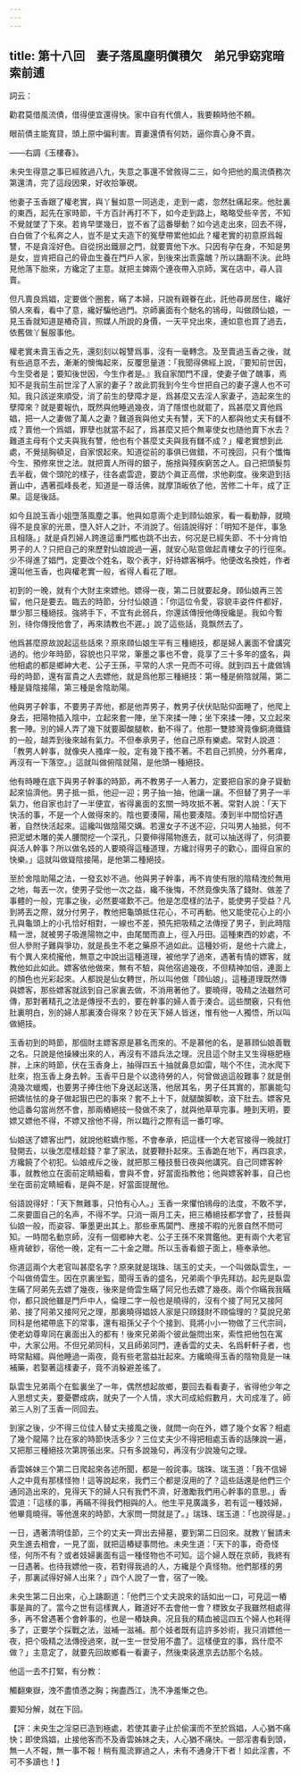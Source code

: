 ```yaml
---
---
---
```

title: 第十八回　妻子落風塵明償積欠　弟兄爭窈窕暗索前逋
---






詞云：

勸君莫借風流債，借得便宜還得快。家中自有代償人，我要頼時他不頼。

眼前債主能寬貸，頭上原中偏利害。賣妻還債有何妨，逼你賣心身不賣。

——右調《玉樓春》。

未央生得意之事已經敘過八九，失意之事還不曾敘得二三，如今把他的風流債務次第還清，完了這段因果，好收拾筆硯。

他妻子玉香跟了權老實，與丫鬟如意一同逃走，走到一處，忽然肚痛起來。他肚裏的東西，起先在家時節，千方百計再打不下，如今走到路上，略略受些辛苦，不知不覺就墜了下來。若肯早墜幾日，豈不省了這番舉動？如今逃走出來，回去不得，白白做了个私奔之人，豈不是丈夫造下的冤孽帶累他如此？權老實的初意原爲報讐，不是貪淫好色。自從拐出鐵扉之門，就要賣他下水。只因有孕在身，不知是男是女，豈肯把自己的骨血生養在門戶人家，到後來出乖露醜？所以躊蹰不決。此時見他落下胎來，方纔定了主意。就把主婢兩个連夜帶入京師，寓在店中，尋人貨賣。

但凡賣良爲娼，定要做个圈套，瞞了本婦，只說有親眷在此，託他尋房居住，纔好領人來看，看中了意，纔好騙他過門。京師裏面有个馳名的鴇母，叫做頋仙娘，一見玉香就知道是樁奇貨，照媒人所說的身價，一天平兌出來，連如意也買了過去，依舊做丫鬟服事他。

權老實未賣玉香之先，還刻刻以報讐爲事，沒有一毫轉念。及至賣過玉香之後，就有些過意不去，漸漸的懊悔起來，反覆思量道：「我聞得佛經上說，『要知前世因，今生受者是；要知後世因，今生作者是。』我自家閨門不謹，使妻子做了醜事，焉知不是我前生前世淫了人家的妻子？故此罰我到今生今世把自己的妻子還人也不可知。我只該逆來順受，消了前生的孽障才是，爲甚麼又去淫人家妻子，造起來生的孽障來？就是要報仇，既然與他睡過幾夜，消了隱恨也就罷了，爲甚麼又賣他爲娼，把一人之妻做了萬人之妻？難道我與他丈夫有讐，天下的人都與他丈夫有讎不成？賣他一个爲娼，罪孽也就當不起了，爲甚麼又把个無辜使女也随他賣下水去？難道主母有个丈夫與我有讐，他也有个甚麼丈夫與我有讎不成？」權老實想到此處，不覺搥胸頓足，自家恨起來。知道從前的事俱已做錯，不可挽回，只有个懺悔今生、預修來世之法。就把賣人所得的銀子，施捨與殘疾窮苦之人。自己把頭髮剪去半截，做个頭陀的樣子，往各處雲遊，要訪个眞正高僧，求他剃度。後來遊到括蒼山中，遇著孤峰長老，知道是一尊活佛，就摩頂皈依了他，苦修二十年，成了正果。這是後話。

如今且說玉香小姐墮落風塵之事。他與如意兩个走到頋仙娘家，看一看動靜，就曉得不是良家的光景，墮入奸人之計，不消說了。俗語說得好：「明知不是伴，事急且相隨。」就是貞烈婦人跨進這重門檻也跳不出去，何况是已經失節、不十分肯怕男子的人？只把自己的來歷對仙娘說過一遍，就安心貼意做起青樓女子的行徑來。少不得進了娼門，定要改个姓名，取个表字，好待嫖客稱呼。他便改名換姓，作者還叫他玉香，也與權老實一般，省得人看花了眼。

初到的一晚，就有个大財主來嫖他。嫖得一夜，第二日就要起身。頋仙娘再三苦留，他只是要去。臨去的時節，分付仙娘道：「你這位令愛，容貌丰姿件件都好，單少那三種絕技。強將手下，不宜有此弱兵，你還該傳授他傳授纔是。我如今暫別，待你傳授他會了，再來請教也不遲。」說了這些話，竟飘然去了。

他爲甚麼原故說起這些話來？原來頋仙娘生平有三種絕技，都是婦人裏面不曾講究過的。他少年時節，容貌也只平常，筆墨之事也不會，竟享了三十多年的盛名，與他相處的都是鄉紳大老、公子王孫，平常的人求一見而不可得。就到四五十歲做鴇母的時節，還有富貴之人去嫖他，就是爲他那三種絕技：第一種是俯陰就陽，第二種是聳陰接陽，第三種是舍陰助陽。

他與男子幹事，不要男子弄他，都是他弄男子，教男子伏伏貼貼仰面睡了，他爬上身去，把陽物插入陰中，立起來套一陣，坐下來揉一陣；坐下來揉一陣，又立起來套一陣。別的婦人弄了幾下就要脚酸腿軟，動不得了。他那一雙膝灣竟像銅澆鐵鑄的一般，越弄到後來越有氣力。不但奉承男子，他自己原有樂處。常對人說道：「教男人幹事，就像央人搔痒一般，定有幾下搔不著。不若自己抓撓，分外著痒，再沒有一下落空。」這就叫做俯陰就陽，是他頭一種絕技。

他有時睡在底下與男子幹事的時節，再不教男子一人著力，定要把自家的身子聳動起來協濟他。男子抵一抵，他迎一迎；男子抽一抽，他讓一讓。不但替了男子一半氣力，他自家也討了一半便宜，省得裏面的玄關一時攻抵不著。常對人說：「天下快活的事，不是一个人做得來的。陰也要湊陽，陽也要湊陰。湊到半中間恰好遇著，自然快活起來。這纔叫做陰陽交媾。若還女子不送不迎，只叫男人抽抵，何不把泥塑木雕的美人腰間挖一个深孔，只要伸得陽物進去，就可以抽送得了，何須要與活人幹事？所以做名妓的人要曉得這種道理，方纔討得男子的歡心，圖得自家的快樂。」這就叫做聳陰接陽，是他第二種絕技。

至於舍陰助陽之法，一發玄妙不過。他與男子幹事，再不肯使有限的陰精洩於無用之地，每丟一次，使男子受他一次之益，纔不後悔，不然竟像失落了錢財、做差了事體的一般，完事之後，必然要嗟歎不己。他是怎麼樣的法子，能使男子受益？凡到將丟之際，就分付男子，教他把龜頭抵住花心，不可再動。他又能使花心上的小孔與龜頭上的小孔恰好相對，一線也不差，預先把吸精之法傳授了男子，到此時陰精一泄，就被男子吸進陽物之中，由尾閭而直上，徑入丹田。這種東西的妙處，不但人參附子難與爭功，就是長生不老之藥原不過如此。這種妙術，是他十六歲上，有个異人來梳攏他，無意之中說出這種道理，被他学了過來，遇著有情的嫖客，就教他如此如此。嫖客依他做來，無有不驗，與他宿過幾夜，不但精神加倍，連面上的顏色也光彩起來。人都說是仙女轉世，所以叫他做「頋仙娘」。這種道理既然傳與嫖客，那些嫖客就該到自己家裏去做，不消用著他了。要曉得，吸精之法雖然可傳，那對著精孔之法是傳授不去的，要在幹事的婦人善于湊合。這些關竅，只有他肚裏明白，別的婦人那裏湊合得來？妙在天下婦人皆迷，惟有他一人獨悟，所以叫做絕技。

玉香初到的時節，那個財主嫖客原是慕名而來的。不是慕他的名，是慕頋仙娘善戰之名。只說是他操練出來的人，再沒有不諳兵法之理。況且這个財主又生得極肥極胖，上床的時節，伏在玉香身上，抽得四五十抽就鼻息如雷，喘个不住，流水爬下肚來，抱玉香上身去幹。玉香平日是个以逸待勞的人，何曾做過這般難事？就是倒澆幾次蠟燭，也要男子捧住他下身送起送落，他居其名，男子任其實的，那裏能勾把嬌怯怯的身子做起狠巴巴的事來？套不上十下，就腿酸脚軟，滾下肚去。嫖客見他這番勾當尚然不會，那兩樁絕技一發做不來了，就與他草草完事。睡到天明，要嫖又嫖他不得，不嫖又捨他不得，所以臨行之際有這一番叮嚀。

仙娘送了嫖客出門，就說他粧嬌作態，不會奉承，把這樣一个大老官接得一晚就打發開去，以後怎麼樣趁錢？拿了家法，就要鞭扑起來。玉香跪在地下，再四哀求，方纔饒了个初犯。仙娘戒斥之後，就把那三種技藝日夜與他講究。自己同嫖客幹事，就教他立在面前定睛細看，會與不會，好當面指教他；他與嫖客幹事，自己也坐在面前定睛細看，是與不是，好當面提醒他。

俗語說得好：「天下無難事，只怕有心人。」玉香一來懼怕鴇母的法度，不敢不学，二來要圖自己的名声，不得不学。只消一兩月工夫，把三樁絕技都学會了，技藝與仙娘一般，而姿容、筆墨更出其上。那些車馬闐門、應接不暇的光景自然不問可知。一時間名動京師，沒有一個鄉紳大老、公子王孫不來賞鑑他。更有兩个大老官極肯破鈔，宿他一晚，定有一二十金之贈。所以玉香看銀子面上，極奉承他。

你道這兩个大老官叫甚麼名字？原來就是瑞珠、瑞玉的丈夫，一个叫做臥雲生，一个叫做倚雲生。因在京裏坐監，聞得玉香的盛名，兄弟兩个爭先拜訪。起先是臥雲生瞞了阿弟先去嫖了幾夜，後來是倚雲生瞞了阿兄也去嫖了幾夜。兩个你瞞我我瞞你，都只說他雖是門戶中人，倫理二字一般也是曉得的，沒有个接了阿兄又接阿弟、接了阿弟又接阿兄之理，那裏曉得娼妓人家是只頋錢財不頋倫理的？莫說兄弟同科是他裙帶底下的常事，還有祖孫父子个个接到、竟將小小一物做了三代宗祠，使老幼尊卑同在裏面出入的都有！後來兄弟兩个彼此盤問出來，索性把他包在寓中，大家公用。不但兄弟同科，又且師弟同門，連香雲的丈夫、名爲軒軒子者，也時常點綴。與他睡過一兩夜，竟有些老當益壯起來。方纔曉得玉香的陰物竟是一味補藥，若娶著這樣妻子，竟不消躲避差徭了。

臥雲生兄弟兩个在監裏坐了一年，偶然想起故鄉，要回去看看妻子，省得他少年之人思想丈夫，要憂鬱成病，就央了一个人情，求大司成給假數月，大司成准了。師弟三人別了玉香一同回去。

到家之後，少不得三位佳人替丈夫接風之後，就問一向在外，嫖了幾个女客？相處了幾个龍陽？比在家的時節快活多少？三位丈夫少不得把相處玉香的話陳說一遍，又把那三種絕技次第誇張出來。只有多說幾句，再沒有少說幾句之理。

香雲姊妹三个第二日爬起來各述所聞，都是一般詫事。瑞珠、瑞玉道：「我不信婦人之中竟有那樣怪物！這等說起來，我們三个都是沒用的了？這些話還是他們三个通同造出來的，見得天下的婦人只有我們不濟，好激勵我們用心幹事的意思。」香雲道：「這樣的事，再瞞不得我們相與的人。他生平見廣識多，若有這一種妓婦，他畢竟曉得。等他進來的時節，大家問一問就是了。」瑞珠、瑞玉道：「也說得是。」

一日，遇著清明佳節，三个的丈夫一齊出去掃墓，要到第二日回來。就教丫鬟請未央生進去相會，一見了面，就把這樁疑事問他。未央生道：「天下的事，奇奇怪怪，何所不有？或者妓婦裏面有這一種怪物也不可知。這个婦人既在京師，我終有一日遇著。也待我嫖他一夜，若對得我過的人，方纔是个真怪物。他們那樣的男子，那裏試得好婦人出來？」四个人說了一會，宿了一晚。

未央生第二日出來，心上躊蹰道：「他們三个丈夫說來的話如出一口，可見這一樁事是眞的了。當今之世有這樣異人，難道好不去會他一會？標致女子我雖然相處得多，再不曾遇著个會幹事的，也是一樁缺典。况且我的精血被這四五个婦人也耗得多了，正要学个採戰之法，滋補一滋補。那个妓者既有這許多妙術，我只消嫖他一夜，把个吸精之法傳授過來，就一生一世受用不盡了。這樣便宜的事，爲什麼不做？」主意定了，就要先回故鄉看一看妻子，然後束装進京去訪那个名妓。

他這一去不打緊，有分教：

觸翻東嶽，洩不盡憤懣之胸；掬盡西江，洗不净羞慚之色。

要知分解，就在下回。

【評：未央生之淫惡已造到極處，若使其妻子止於偷漢而不至於爲娼，人心猶不痛快；即使爲娼，止接他客而不及香雲姊妹之夫，人心猶不痛快。一部淫書看到頭，無一人不報，無一事不報！稍有風流罪過之人，未有不通身汗下者！如此淫書，不可不多讀也！】